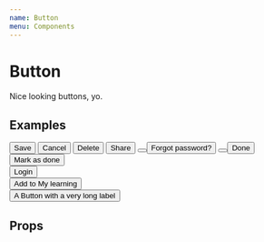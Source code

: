```yaml
---
name: Button
menu: Components
---
```



# Button

Nice looking buttons, yo.

## Examples

<Playground>
	<InlineList spacing="s">
		<Button color="primary" icon="ok">
			Save
		</Button>
		<Button>Cancel</Button>
		<Button size="medium" color="important">
			Delete
		</Button>
		<Button size="medium" icon="send">
			Share
		</Button>
		<Button icon="tools" size="medium" color="shaded" />
		<Button size="small" color="transparent">
			Forgot password?
		</Button>
		<Button round icon="plus" color="important" />
		<Button isActive size="medium">
			Done
		</Button>
		<Button isDisabled size="medium">
			Mark as done
		</Button>
	</InlineList>
	<br />
	<Button fullWidth color="primary" icon="ok">
		Login
	</Button>
	<br />
	<Button fullWidth align="left" size="large" color="shaded" icon="plus">
		Add to My learning
	</Button>
	<br />
	<Box width={285}>
		<Button textOverflow="ellipsis" iconRight="chevron">
			A Button with a very long label
		</Button>
	</Box>
</Playground>

## Props

<Props isToggle of={Button} />
